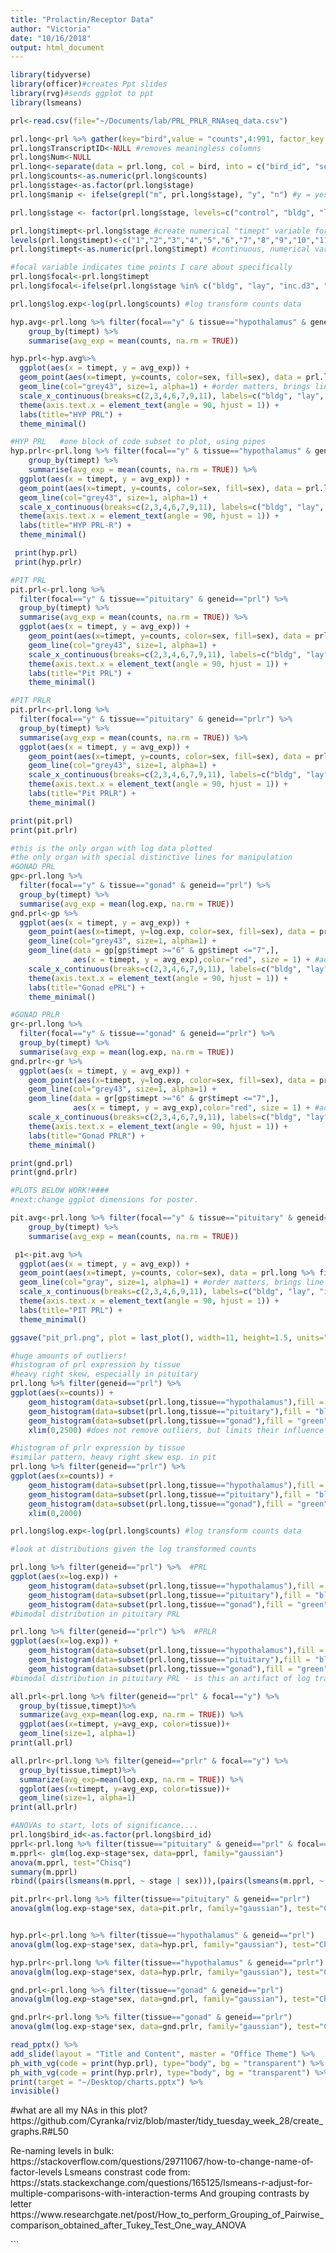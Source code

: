 ```yaml
---
title: "Prolactin/Receptor Data"
author: "Victoria"
date: "10/16/2018"
output: html_document
---
```


```r
library(tidyverse)
library(officer)#creates Ppt slides
library(rvg)#sends ggplot to ppt
library(lsmeans)

prl<-read.csv(file="~/Documents/lab/PRL_PRLR_RNAseq_data.csv")

prl.long<-prl %>% gather(key="bird",value = "counts",4:991, factor_key = TRUE) #wide to long
prl.long$TranscriptID<-NULL #removes meaningless columns
prl.long$Num<-NULL 
prl.long<-separate(data = prl.long, col = bird, into = c("bird_id", "sex", "tissue","stage"), sep = "_") #splits bird details into separate columns by _ separator
prl.long$counts<-as.numeric(prl.long$counts)
prl.long$stage<-as.factor(prl.long$stage)
prl.long$manip <- ifelse(grepl("m", prl.long$stage), "y", "n") #y = yes, manipulation ; n=no,not a manip, a characterization

prl.long$stage <- factor(prl.long$stage, levels=c("control", "bldg", "lay", "inc.d3", "m.inc.d3","inc.d9", "m.inc.d8", "m.inc.d9", "inc.d17", "m.inc.d17", "hatch", "extend", "extend.hatch", "prolong", "inc.prolong", "m.hatch", "n5", "n9")) #manually re-orders stages.

prl.long$timept<-prl.long$stage #create numerical "timept" variable for ordering stages
levels(prl.long$timept)<-c("1","2","3","4","5","6","7","8","9","10","11","12","13","14","15","16","17","18") #rename levels in bulk! saves lines of code. 
prl.long$timept<-as.numeric(prl.long$timept) #continuous, numerical variable for x axis

#focal variable indicates time points I care about specifically 
prl.long$focal<-prl.long$timept
prl.long$focal<-ifelse(prl.long$stage %in% c("bldg", "lay", "inc.d3", "m.inc.d8", "inc.d9", "inc.d17", "hatch"), "y", "n") #if the stage is in the list of accepted values, focal is yes, otherwise, no. 

prl.long$log.exp<-log(prl.long$counts) #log transform counts data 

```

```r
hyp.avg<-prl.long %>% filter(focal=="y" & tissue=="hypothalamus" & geneid=="prl") %>%
    group_by(timept) %>%
    summarise(avg_exp = mean(counts, na.rm = TRUE))

hyp.prl<-hyp.avg%>% 
  ggplot(aes(x = timept, y = avg_exp)) +
  geom_point(aes(x=timept, y=counts, color=sex, fill=sex), data = prl.long %>% filter(tissue=="hypothalamus" & geneid=="prl" & focal=="y"),inherit.aes = FALSE,size =4, alpha  =0.75, pch=21)+ scale_fill_manual(values=c("mediumpurple2","sienna1")) + scale_color_manual(values=c("mediumpurple2","sienna4"))+ #pch gives points a border #fill controls interior, color controls borders
  geom_line(col="grey43", size=1, alpha=1) + #order matters, brings line to front
  scale_x_continuous(breaks=c(2,3,4,6,7,9,11), labels=c("bldg", "lay", "inc.d3", "inc.d9", "m.inc.d8",  "inc.d17", "hatch"))+ #labels continuous x axis with stages
  theme(axis.text.x = element_text(angle = 90, hjust = 1)) + 
  labs(title="HYP PRL") +
  theme_minimal()

#HYP PRL   #one block of code subset to plot, using pipes 
hyp.prlr<-prl.long %>% filter(focal=="y" & tissue=="hypothalamus" & geneid=="prlr") %>%
    group_by(timept) %>%
    summarise(avg_exp = mean(counts, na.rm = TRUE)) %>%
  ggplot(aes(x = timept, y = avg_exp)) +
  geom_point(aes(x=timept, y=counts, color=sex, fill=sex), data = prl.long %>% filter(tissue=="hypothalamus" & geneid=="prlr" & focal=="y"),inherit.aes = FALSE,size =4, alpha  =0.75, pch=21)+ scale_fill_manual(values=c("mediumpurple2","sienna1")) + scale_color_manual(values=c("mediumpurple2","sienna4"))+ 
  geom_line(col="grey43", size=1, alpha=1) + 
  scale_x_continuous(breaks=c(2,3,4,6,7,9,11), labels=c("bldg", "lay", "inc.d3", "inc.d9", "m.inc.d8",  "inc.d17", "hatch"))+ 
  theme(axis.text.x = element_text(angle = 90, hjust = 1)) + 
  labs(title="HYP PRL-R") +
  theme_minimal()

 print(hyp.prl)
 print(hyp.prlr)
```
```r
#PIT PRL  
pit.prl<-prl.long %>% 
  filter(focal=="y" & tissue=="pituitary" & geneid=="prl") %>%
  group_by(timept) %>%
  summarise(avg_exp = mean(counts, na.rm = TRUE)) %>%
  ggplot(aes(x = timept, y = avg_exp)) +
    geom_point(aes(x=timept, y=counts, color=sex, fill=sex), data = prl.long %>% filter(tissue=="pituitary" & geneid=="prl" & focal=="y"),inherit.aes = FALSE,size =4, alpha  =0.75, pch=21)+ scale_fill_manual(values=c("mediumpurple2","sienna1")) + scale_color_manual(values=c("mediumpurple2","sienna4"))+ 
    geom_line(col="grey43", size=1, alpha=1) + 
    scale_x_continuous(breaks=c(2,3,4,6,7,9,11), labels=c("bldg", "lay", "inc.d3", "inc.d9", "m.inc.d8",  "inc.d17", "hatch"))+ 
    theme(axis.text.x = element_text(angle = 90, hjust = 1)) + 
    labs(title="Pit PRL") +
    theme_minimal()

#PIT PRLR
pit.prlr<-prl.long %>% 
  filter(focal=="y" & tissue=="pituitary" & geneid=="prlr") %>%
  group_by(timept) %>%
  summarise(avg_exp = mean(counts, na.rm = TRUE)) %>%
  ggplot(aes(x = timept, y = avg_exp)) +
    geom_point(aes(x=timept, y=counts, color=sex, fill=sex), data = prl.long %>% filter(tissue=="pituitary" & geneid=="prlr" & focal=="y"),inherit.aes = FALSE,size =4, alpha  =0.75, pch=21)+ scale_fill_manual(values=c("mediumpurple2","sienna1")) + scale_color_manual(values=c("mediumpurple2","sienna4"))+ 
    geom_line(col="grey43", size=1, alpha=1) + 
    scale_x_continuous(breaks=c(2,3,4,6,7,9,11), labels=c("bldg", "lay", "inc.d3", "inc.d9", "m.inc.d8",  "inc.d17", "hatch"))+ 
    theme(axis.text.x = element_text(angle = 90, hjust = 1)) + 
    labs(title="Pit PRLR") +
    theme_minimal()

print(pit.prl)
print(pit.prlr)
```
```r
#this is the only organ with log data plotted
#the only organ with special distinctive lines for manipulation
#GONAD PRL  
gp<-prl.long %>% 
  filter(focal=="y" & tissue=="gonad" & geneid=="prl") %>%
  group_by(timept) %>%
  summarise(avg_exp = mean(log.exp, na.rm = TRUE)) 
gnd.prl<-gp %>%
  ggplot(aes(x = timept, y = avg_exp)) +
    geom_point(aes(x=timept, y=log.exp, color=sex, fill=sex), data = prl.long %>% filter(tissue=="gonad" & geneid=="prl" & focal=="y"),inherit.aes = FALSE,size =4, alpha  =0.75, pch=21)+ scale_fill_manual(values=c("mediumpurple2","sienna1")) + scale_color_manual(values=c("mediumpurple2","sienna4"))+ 
    geom_line(col="grey43", size=1, alpha=1) + 
    geom_line(data = gp[gp$timept >="6" & gp$timept <="7",], 
              aes(x = timept, y = avg_exp),color="red", size = 1) + #adds a distinctive line for manipulation
    scale_x_continuous(breaks=c(2,3,4,6,7,9,11), labels=c("bldg", "lay", "inc.d3", "inc.d9", "m.inc.d8",  "inc.d17", "hatch"))+ 
    theme(axis.text.x = element_text(angle = 90, hjust = 1)) + 
    labs(title="Gonad ePRL") +
    theme_minimal()

#GONAD PRLR
gr<-prl.long %>% 
  filter(focal=="y" & tissue=="gonad" & geneid=="prlr") %>%
  group_by(timept) %>%
  summarise(avg_exp = mean(log.exp, na.rm = TRUE)) 
gnd.prlr<-gr %>%
  ggplot(aes(x = timept, y = avg_exp)) +
    geom_point(aes(x=timept, y=log.exp, color=sex, fill=sex), data = prl.long %>% filter(tissue=="gonad" & geneid=="prlr" & focal=="y"),inherit.aes = FALSE,size =4, alpha  =0.75, pch=21)+ scale_fill_manual(values=c("mediumpurple2","sienna1")) + scale_color_manual(values=c("mediumpurple2","sienna4"))+ 
    geom_line(col="grey43", size=1, alpha=1) + 
    geom_line(data = gr[gp$timept >="6" & gr$timept <="7",], 
              aes(x = timept, y = avg_exp),color="red", size = 1) + #adds a distinctive line for manipulation
    scale_x_continuous(breaks=c(2,3,4,6,7,9,11), labels=c("bldg", "lay", "inc.d3", "inc.d9", "m.inc.d8",  "inc.d17", "hatch"))+ 
    theme(axis.text.x = element_text(angle = 90, hjust = 1)) + 
    labs(title="Gonad PRLR") +
    theme_minimal()

print(gnd.prl)
print(gnd.prlr)
```

```r

#PLOTS BELOW WORK!####
#next:change ggplot dimensions for poster.

pit.avg<-prl.long %>% filter(focal=="y" & tissue=="pituitary" & geneid=="prl") %>%
    group_by(timept) %>%
    summarise(avg_exp = mean(counts, na.rm = TRUE))

 p1<-pit.avg %>% 
  ggplot(aes(x = timept, y = avg_exp)) +
  geom_point(aes(x=timept, y=counts, color=sex), data = prl.long %>% filter(tissue=="pituitary" & geneid=="prl" & focal=="y"),inherit.aes = FALSE,size =3, alpha  =0.75)+ scale_color_manual(values=c("mediumpurple2","sienna1"))+
  geom_line(col="gray", size=1, alpha=1) + #order matters, brings line to front
  scale_x_continuous(breaks=c(2,3,4,6,9,11), labels=c("bldg", "lay", "inc.d3", "m.inc.d8",  "inc.d17", "hatch"))+ #labels continuous x axis with stages
  theme(axis.text.x = element_text(angle = 90, hjust = 1)) + 
  labs(title="PIT PRL") +
  theme_minimal()

ggsave("pit_prl.png", plot = last_plot(), width=11, height=1.5, units="in", dpi=320)
```

```r
#huge amounts of outliers!
#histogram of prl expression by tissue 
#heavy right skew, especially in pituitary
prl.long %>% filter(geneid=="prl") %>%
ggplot(aes(x=counts)) + 
    geom_histogram(data=subset(prl.long,tissue=="hypothalamus"),fill = "red", alpha = 0.2) +
    geom_histogram(data=subset(prl.long,tissue=="pituitary"),fill = "blue", alpha = 0.2) +
    geom_histogram(data=subset(prl.long,tissue=="gonad"),fill = "green", alpha = 0.2) + 
    xlim(0,2500) #does not remove outliers, but limits their influence on the plot 

#histogram of prlr expression by tissue
#similar pattern, heavy right skew esp. in pit
prl.long %>% filter(geneid=="prlr") %>%
ggplot(aes(x=counts)) + 
    geom_histogram(data=subset(prl.long,tissue=="hypothalamus"),fill = "red", alpha = 0.2) +
    geom_histogram(data=subset(prl.long,tissue=="pituitary"),fill = "blue", alpha = 0.2) +
    geom_histogram(data=subset(prl.long,tissue=="gonad"),fill = "green", alpha = 0.2) +
    xlim(0,2000)

prl.long$log.exp<-log(prl.long$counts) #log transform counts data 

#look at distributions given the log transformed counts 

prl.long %>% filter(geneid=="prl") %>%  #PRL
ggplot(aes(x=log.exp)) + 
    geom_histogram(data=subset(prl.long,tissue=="hypothalamus"),fill = "red", alpha = 0.2) +
    geom_histogram(data=subset(prl.long,tissue=="pituitary"),fill = "blue", alpha = 0.2) +
    geom_histogram(data=subset(prl.long,tissue=="gonad"),fill = "green", alpha = 0.2) 
#bimodal distribution in pituitary PRL

prl.long %>% filter(geneid=="prlr") %>%  #PRLR
ggplot(aes(x=log.exp)) + 
    geom_histogram(data=subset(prl.long,tissue=="hypothalamus"),fill = "red", alpha = 0.2) +
    geom_histogram(data=subset(prl.long,tissue=="pituitary"),fill = "blue", alpha = 0.2) +
    geom_histogram(data=subset(prl.long,tissue=="gonad"),fill = "green", alpha = 0.2)
#bimodal distribution in pituitary PRL - is this an artifact of log transformation?

```
```r
all.prl<-prl.long %>% filter(geneid=="prl" & focal=="y") %>%
  group_by(tissue,timept)%>%
  summarize(avg_exp=mean(log.exp, na.rm = TRUE)) %>%
  ggplot(aes(x=timept, y=avg_exp, color=tissue))+
  geom_line(size=1, alpha=1) 
print(all.prl)

all.prlr<-prl.long %>% filter(geneid=="prlr" & focal=="y") %>%
  group_by(tissue,timept)%>%
  summarize(avg_exp=mean(log.exp, na.rm = TRUE)) %>%
  ggplot(aes(x=timept, y=avg_exp, color=tissue))+
  geom_line(size=1, alpha=1) 
print(all.prlr)
```

```r
#ANOVAs to start, lots of significance....
prl.long$bird_id<-as.factor(prl.long$bird_id)
pprl<-prl.long %>% filter(tissue=="pituitary" & geneid=="prl" & focal=="y")
m.pprl<- glm(log.exp~stage*sex, data=pprl, family="gaussian")
anova(m.pprl, test="Chisq")
summary(m.pprl)
rbind((pairs(lsmeans(m.pprl, ~ stage | sex))),(pairs(lsmeans(m.pprl, ~ sex | stage)))) #contrasts with "mvt" method and Bonferroni correction

pit.prlr<-prl.long %>% filter(tissue=="pituitary" & geneid=="prlr")
anova(glm(log.exp~stage*sex, data=pit.prlr, family="gaussian"), test="Chisq")


hyp.prl<-prl.long %>% filter(tissue=="hypothalamus" & geneid=="prl")
anova(glm(log.exp~stage*sex, data=hyp.prl, family="gaussian"), test="Chisq")

hyp.prlr<-prl.long %>% filter(tissue=="hypothalamus" & geneid=="prlr")
anova(glm(log.exp~stage*sex, data=hyp.prlr, family="gaussian"), test="Chisq")

gnd.prl<-prl.long %>% filter(tissue=="gonad" & geneid=="prl")
anova(glm(log.exp~stage*sex, data=gnd.prl, family="gaussian"), test="Chisq")

gnd.prlr<-prl.long %>% filter(tissue=="gonad" & geneid=="prlr")
anova(glm(log.exp~stage*sex, data=gnd.prlr, family="gaussian"), test="Chisq")
```

```r
read_pptx() %>% 
add_slide(layout = "Title and Content", master = "Office Theme") %>% 
ph_with_vg(code = print(hyp.prl), type="body", bg = "transparent") %>%
ph_with_vg(code = print(hyp.prlr), type="body", bg = "transparent") %>%
print(target = "~/Desktop/charts.pptx") %>% 
invisible()
```

#what are all my NAs in this plot?
https://github.com/Cyranka/rviz/blob/master/tidy_tuesday_week_28/create_graphs.R#L50

Re-naming levels in bulk: https://stackoverflow.com/questions/29711067/how-to-change-name-of-factor-levels
Lsmeans constrast code from: 
https://stats.stackexchange.com/questions/165125/lsmeans-r-adjust-for-multiple-comparisons-with-interaction-terms
And grouping contrasts by letter https://www.researchgate.net/post/How_to_perform_Grouping_of_Pairwise_comparison_obtained_after_Tukey_Test_One_way_ANOVA

```
